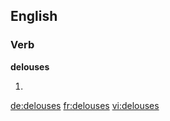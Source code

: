 
==English==

===Verb===
'''delouses'''

# {{third-person singular of|delouse}}

[[de:delouses]]
[[fr:delouses]]
[[vi:delouses]]